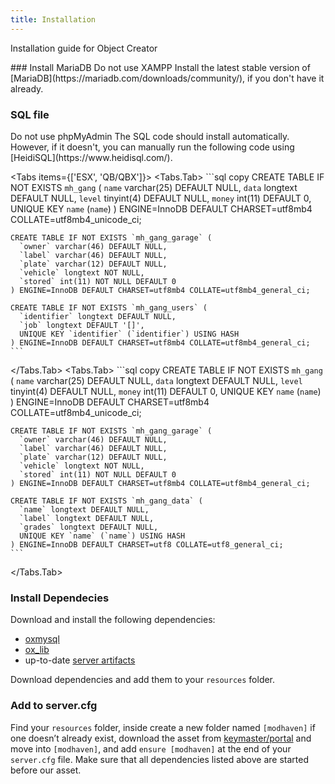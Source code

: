 ```yaml
---
title: Installation
---
```



Installation guide for Object Creator

<Steps>
### Install MariaDB
<Callout type="warning" emoji="⚠️">
  Do not use XAMPP
</Callout>
Install the latest stable version of [MariaDB](https://mariadb.com/downloads/community/), if you don't have it already.
 
### SQL file
<Callout type="warning" emoji="⚠️">
  Do not use phpMyAdmin
</Callout>
The SQL code should install automatically. However, if it doesn't, you can manually run the following code using [HeidiSQL](https://www.heidisql.com/).


<Tabs items={['ESX', 'QB/QBX']}>
  <Tabs.Tab>
    ```sql copy
    CREATE TABLE IF NOT EXISTS `mh_gang` (
      `name` varchar(25) DEFAULT NULL,
      `data` longtext DEFAULT NULL,
      `level` tinyint(4) DEFAULT NULL,
      `money` int(11) DEFAULT 0,
      UNIQUE KEY `name` (`name`)
    ) ENGINE=InnoDB DEFAULT CHARSET=utf8mb4 COLLATE=utf8mb4_unicode_ci;

    CREATE TABLE IF NOT EXISTS `mh_gang_garage` (
      `owner` varchar(46) DEFAULT NULL,
      `label` varchar(46) DEFAULT NULL,
      `plate` varchar(12) DEFAULT NULL,
      `vehicle` longtext NOT NULL,
      `stored` int(11) NOT NULL DEFAULT 0
    ) ENGINE=InnoDB DEFAULT CHARSET=utf8mb4 COLLATE=utf8mb4_general_ci;

    CREATE TABLE IF NOT EXISTS `mh_gang_users` (
      `identifier` longtext DEFAULT NULL,
      `job` longtext DEFAULT '[]',
      UNIQUE KEY `identifier` (`identifier`) USING HASH
    ) ENGINE=InnoDB DEFAULT CHARSET=utf8mb4 COLLATE=utf8mb4_general_ci;
    ```
  </Tabs.Tab>
  <Tabs.Tab>
    ```sql copy
    CREATE TABLE IF NOT EXISTS `mh_gang` (
      `name` varchar(25) DEFAULT NULL,
      `data` longtext DEFAULT NULL,
      `level` tinyint(4) DEFAULT NULL,
      `money` int(11) DEFAULT 0,
      UNIQUE KEY `name` (`name`)
    ) ENGINE=InnoDB DEFAULT CHARSET=utf8mb4 COLLATE=utf8mb4_unicode_ci;

    CREATE TABLE IF NOT EXISTS `mh_gang_garage` (
      `owner` varchar(46) DEFAULT NULL,
      `label` varchar(46) DEFAULT NULL,
      `plate` varchar(12) DEFAULT NULL,
      `vehicle` longtext NOT NULL,
      `stored` int(11) NOT NULL DEFAULT 0
    ) ENGINE=InnoDB DEFAULT CHARSET=utf8mb4 COLLATE=utf8mb4_general_ci;

    CREATE TABLE IF NOT EXISTS `mh_gang_data` (
      `name` longtext DEFAULT NULL,
      `label` longtext DEFAULT NULL,
      `grades` longtext DEFAULT NULL,
      UNIQUE KEY `name` (`name`) USING HASH
    ) ENGINE=InnoDB DEFAULT CHARSET=utf8 COLLATE=utf8_general_ci;
    ```
  </Tabs.Tab>
</Tabs>

### Install Dependecies
Download and install the following dependencies:
- [oxmysql](https://github.com/overextended/oxmysql)
- [ox_lib](https://github.com/overextended/ox_lib)
- up-to-date [server artifacts](https://runtime.fivem.net/artifacts/fivem/build_server_windows/master/)
 
Download dependencies and add them to your `resources` folder.
### Add to server.cfg
Find your `resources` folder, inside create a new folder named `[modhaven]` if one doesn’t already exist, download the asset from [keymaster/portal](https://keymaster/portal.fivem.net/login?return_url=/assets) and move into `[modhaven]`, and add `ensure [modhaven]` at the end of your `server.cfg` file. Make sure that all dependencies listed above are started before our asset.
</Steps>
